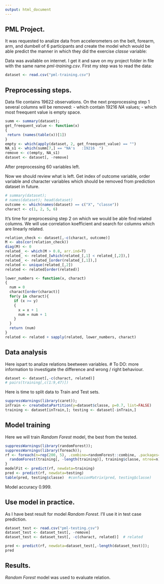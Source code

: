```yaml
---
output: html_document
---
```

PML Project.
---

It was requested to analize data from accelerometers on the belt, forearm, arm, and dumbell of 6 participants and create the model whch would be able predict the manner in which they did the exercise *classe* variable:

Data was available on internet. I get it and save on my project folder in file with the same name *pml-training.csv*. First my step was to read the data:
```r
dataset <- read.csv("pml-training.csv") 
```


Preprocessing steps.
--

Data file contains 19622 observations.
On the next preprocessing step 1 several columns will be removed: 
- which contain 19216 *NA* values;
- which most freequent value is empty space.
```r
summ <- summary(dataset);
get_freequent_value <- function(x)
{
 return (names(table(x))[1])
}
empty <- which(apply(dataset, 2, get_freequent_value) == "")
NA_s1 <- which(summ[7,] == "NA's   :19216  ")
remove <- c(empty, NA_s1)
dataset <- dataset[, -remove]
```
After preprocessing 60 variables left.


Now we should review what is left. Get index of outcome variable, order variable and character variables which should be removed from prediction dataset in future.  
```r
# summary(dataset);
# names(dataset); head(dataset)
outcome <- which(names(dataset) == c("X", "classe"))
charact <- c(1, 2, 5, 6)
```


It's time for preprocessing step 2 on which we would be able find related columns. We will use correlation koefficient and search for columns which are linearly related.  
```r
relation_check <- dataset[,-c(charact, outcome)]
M <- abs(cor(relation_check))
diag(M) <- 0
related_ <- which(M > 0.8, arr.ind=T)
related_ <- related_[which(related_[,1] < related_[,2]),]
related_ <- related_[order(related_[,1]),]
related <- unique(related_[,2])
related <- related[order(related)]

lower_numbers <- function(x, charact)
{
  num = 0
  charact[order(charact)]
  for(y in charact){
    if (x >= y)
    {
      x = x + 1
      num = num + 1
    }
  }
  return (num)
}
related <- related + sapply(related, lower_numbers, charact)
```


Data analysis
--

Here ispart to analize relations beetween variables.
# To DO: more information to investigate the difference and wrong / right behaviour.
```r
dataset <- dataset[,-c(charact, related)]
# pairs(training[,c(1:9,47)])
```

Here is time to split data to Train and Test sets.
```r
suppressWarnings(library(caret));
inTrain <- createDataPartition(y=dataset$classe, p=0.7, list=FALSE)
training <- dataset[inTrain,]; testing <- dataset[-inTrain,]
```


Model training
--

Here we will train *Random Forest* model, the best from the tested. 
```r
suppressWarnings(library(randomForest));
suppressWarnings(library(foreach));
rf <- foreach(n=rep(200, 5), .combine=randomForest::combine, .packages='randomForest') %do% {
  randomForest(training[, -length(training)], training$classe, ntree=n)
}
modelFit <- predict(rf, newdata=training)
pred <- predict(rf, newdata=testing) 
table(pred, testing$classe)  #confusionMatrix(pred, testing$classe)
```
Model accuracy 0.999.

 


Use model in practice.
--
As I have best result for model *Random Forest*. I'll use it in test case prediction. 
```r
dataset_test <- read.csv("pml-testing.csv") 
dataset_test <- dataset_test[, -remove]
dataset_test <- dataset_test[, -c(charact, related)]  # related

pred <- predict(rf, newdata=dataset_test[,-length(dataset_test)]);
pred
```


Results.
--

*Random Forest* model was used to evaluate relation.